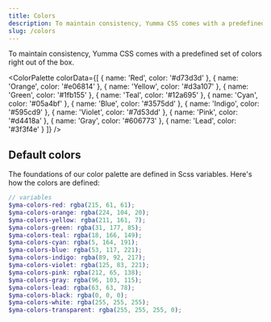 ```yaml
---
title: Colors
description: To maintain consistency, Yumma CSS comes with a predefined set of colors right out of the box.
slug: /colors
---
```



To maintain consistency, Yumma CSS comes with a predefined set of colors right out of the box.

<ColorPalette
  colorData={[
    {
      name: 'Red',
      color: '#d73d3d'
    },
    {
      name: 'Orange',
      color: '#e06814'
    },
    {
      name: 'Yellow',
      color: '#d3a107'
    },
    {
      name: 'Green',
      color: '#1fb155'
    },
    {
      name: 'Teal',
      color: '#12a695'
    },
    {
      name: 'Cyan',
      color: '#05a4bf'
    },
    {
      name: 'Blue',
      color: '#3575dd'
    },
    {
      name: 'Indigo',
      color: '#595cd9'
    },
    {
      name: 'Violet',
      color: '#7d53dd'
    },
    {
      name: 'Pink',
      color: '#d4418a'
    },
    {
      name: 'Gray',
      color: '#606773'
    },
    {
      name: 'Lead',
      color: '#3f3f4e'
    }
  ]}
/>

## Default colors

The foundations of our color palette are defined in Scss variables. Here's how the colors are defined:

```scss
// variables
$yma-colors-red: rgba(215, 61, 61);
$yma-colors-orange: rgba(224, 104, 20);
$yma-colors-yellow: rgba(211, 161, 7);
$yma-colors-green: rgba(31, 177, 85);
$yma-colors-teal: rgba(18, 166, 149);
$yma-colors-cyan: rgba(5, 164, 191);
$yma-colors-blue: rgba(53, 117, 221);
$yma-colors-indigo: rgba(89, 92, 217);
$yma-colors-violet: rgba(125, 83, 221);
$yma-colors-pink: rgba(212, 65, 138);
$yma-colors-gray: rgba(96, 103, 115);
$yma-colors-lead: rgba(63, 63, 78);
$yma-colors-black: rgba(0, 0, 0);
$yma-colors-white: rgba(255, 255, 255);
$yma-colors-transparent: rgba(255, 255, 255, 0);
```